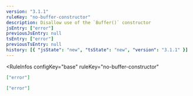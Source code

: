 ```yaml
---
version: "3.1.1"
ruleKey: "no-buffer-constructor"
description: Disallow use of the `Buffer()` constructor
jsEntry: ["error"]
previousJsEntry: null
tsEntry: ["error"]
previousTsEntry: null
history: [{ "jsState": "new", "tsState": "new", "version": "3.1.1" }]
---
```


<RuleInfos 
  configKey="base" 
  ruleKey="no-buffer-constructor" 
>

```json
["error"]
```

```json
["error"]
```

</RuleInfos>
